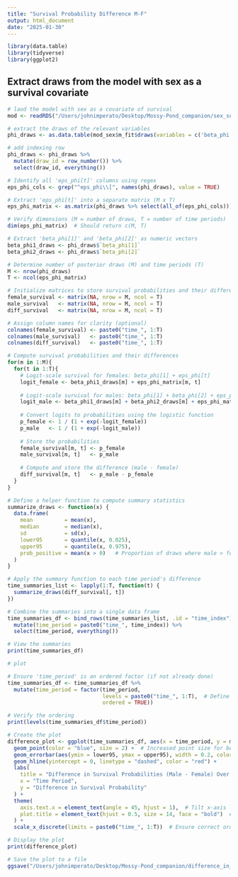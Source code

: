 ```yaml
---
title: "Survival Probability Difference M-F"
output: html_document
date: "2025-01-30"
---
```


```r

library(data.table)
library(tidyverse)
library(ggplot2)

```

## Extract draws from the model with sex as a survival covariate

```r

# laod the model with sex as a covariate of survival
mod <- readRDS("/Users/johnimperato/Desktop/Mossy-Pond_companion/sex_survival_covariate_model.rds")

# extract the draws of the relevant variables
phi_draws <- as.data.table(mod_sex$m_fit$draws(variables = c('beta_phi', 'eps_phi'), format = 'draws_df'))

# add indexing row
phi_draws <- phi_draws %>%
  mutate(draw_id = row_number()) %>%
  select(draw_id, everything()) 

```

```r

# Identify all 'eps_phi[t]' columns using regex
eps_phi_cols <- grep("^eps_phi\\[", names(phi_draws), value = TRUE)

# Extract 'eps_phi[t]' into a separate matrix (M x T)
eps_phi_matrix <- as.matrix(phi_draws %>% select(all_of(eps_phi_cols)))

# Verify dimensions (M = number of draws, T = number of time periods)
dim(eps_phi_matrix)  # Should return c(M, T)

# Extract 'beta_phi[1]' and 'beta_phi[2]' as numeric vectors
beta_phi1_draws <- phi_draws$`beta_phi[1]`
beta_phi2_draws <- phi_draws$`beta_phi[2]`

```

```r

# Determine number of posterior draws (M) and time periods (T)
M <- nrow(phi_draws)
T <- ncol(eps_phi_matrix)

# Initialize matrices to store survival probabilities and their differences
female_survival <- matrix(NA, nrow = M, ncol = T)
male_survival   <- matrix(NA, nrow = M, ncol = T)
diff_survival   <- matrix(NA, nrow = M, ncol = T)

# Assign column names for clarity (optional)
colnames(female_survival) <- paste0("time_", 1:T)
colnames(male_survival)   <- paste0("time_", 1:T)
colnames(diff_survival)   <- paste0("time_", 1:T)

# Compute survival probabilities and their differences
for(m in 1:M){
  for(t in 1:T){
    # Logit-scale survival for females: beta_phi[1] + eps_phi[t]
    logit_female <- beta_phi1_draws[m] + eps_phi_matrix[m, t]
    
    # Logit-scale survival for males: beta_phi[1] + beta_phi[2] + eps_phi[t]
    logit_male <- beta_phi1_draws[m] + beta_phi2_draws[m] + eps_phi_matrix[m, t]
    
    # Convert logits to probabilities using the logistic function
    p_female <- 1 / (1 + exp(-logit_female))
    p_male   <- 1 / (1 + exp(-logit_male))
    
    # Store the probabilities
    female_survival[m, t] <- p_female
    male_survival[m, t]   <- p_male
    
    # Compute and store the difference (male - female)
    diff_survival[m, t]   <- p_male - p_female
  }
}

```

```r

# Define a helper function to compute summary statistics
summarize_draws <- function(x) {
  data.frame(
    mean          = mean(x),
    median        = median(x),
    sd            = sd(x),
    lower95       = quantile(x, 0.025),
    upper95       = quantile(x, 0.975),
    prob_positive = mean(x > 0)   # Proportion of draws where male > female
  )
}

# Apply the summary function to each time period's difference
time_summaries_list <- lapply(1:T, function(t) {
  summarize_draws(diff_survival[, t])
})

# Combine the summaries into a single data frame
time_summaries_df <- bind_rows(time_summaries_list, .id = "time_index") %>%
  mutate(time_period = paste0("time_", time_index)) %>%
  select(time_period, everything())

# View the summaries
print(time_summaries_df)

```


```r

# plot

# Ensure 'time_period' is an ordered factor (if not already done)
time_summaries_df <- time_summaries_df %>%
  mutate(time_period = factor(time_period, 
                              levels = paste0("time_", 1:T),  # Define the correct chronological order
                              ordered = TRUE))

# Verify the ordering
print(levels(time_summaries_df$time_period))

# Create the plot
difference_plot <- ggplot(time_summaries_df, aes(x = time_period, y = mean)) +
  geom_point(color = "blue", size = 2) +  # Increased point size for better visibility
  geom_errorbar(aes(ymin = lower95, ymax = upper95), width = 0.2, color = "blue") +
  geom_hline(yintercept = 0, linetype = "dashed", color = "red") +
  labs(
    title = "Difference in Survival Probabilities (Male - Female) Over Time",
    x = "Time Period",
    y = "Difference in Survival Probability"
  ) +
  theme(
    axis.text.x = element_text(angle = 45, hjust = 1),  # Tilt x-axis labels for readability
    plot.title = element_text(hjust = 0.5, size = 14, face = "bold")  # Center and style the title
  ) +
  scale_x_discrete(limits = paste0("time_", 1:T))  # Ensure correct order on x-axis

# Display the plot
print(difference_plot)

# Save the plot to a file
ggsave("/Users/johnimperato/Desktop/Mossy-Pond_companion/difference_in_survival_probabilities.png", plot = difference_plot, width = 10, height = 6, dpi = 300)

```
















